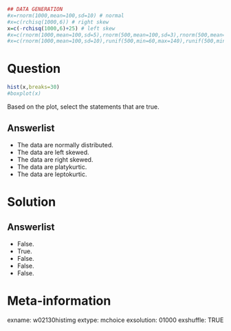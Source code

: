 ```r
## DATA GENERATION
#x=rnorm(1000,mean=100,sd=10) # normal
#x=c(rchisq(1000,6)) # right skew
x=c(-rchisq(1000,6)+25) # left skew
#x=c(rnorm(1000,mean=100,sd=5),rnorm(500,mean=100,sd=3),rnorm(500,mean=100, sd=1)) # leptokurtic
#x=c(rnorm(1000,mean=100,sd=10),runif(500,min=60,max=140),runif(500,min=70, max=130)) #platykurtic
```


Question
========
```r

hist(x,breaks=30)
#boxplot(x)
```

Based on the plot, select the statements that are true.

Answerlist
----------
* The data are normally distributed.
* The data are left skewed.
* The data are right skewed.
* The data are platykurtic.
* The data are leptokurtic.


Solution
========

Answerlist
----------
* False.
* True.
* False.
* False.
* False.


Meta-information
================
exname: w02130histimg
extype: mchoice
exsolution: 01000
exshuffle: TRUE